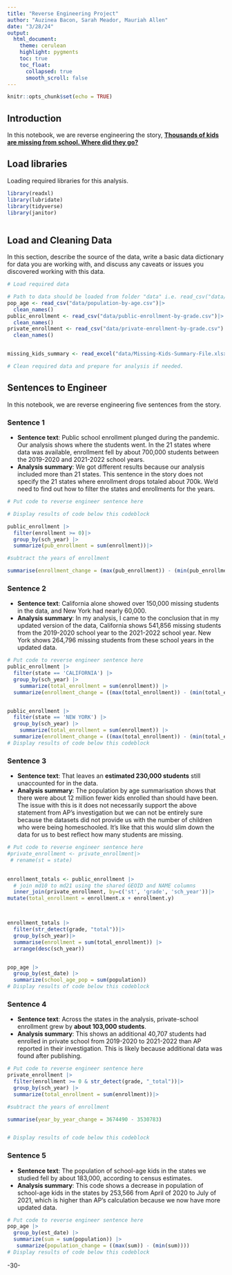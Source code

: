 ```yaml
---
title: "Reverse Engineering Project"
author: "Auzinea Bacon, Sarah Meador, Mauriah Allen"
date: "3/28/24"
output:
  html_document:
    theme: cerulean
    highlight: pygments
    toc: true
    toc_float:
      collapsed: true
      smooth_scroll: false
---
```


```r
knitr::opts_chunk$set(echo = TRUE)
```

## Introduction

In this notebook, we are reverse engineering the story, [**Thousands of kids are missing from school. Where did they go?**](https://projects.apnews.com/features/2023/missing-children/index.html)

## Load libraries

Loading required libraries for this analysis.

```r

library(readxl)
library(lubridate)
library(tidyverse)
library(janitor)



```

## Load and Cleaning Data

In this section, describe the source of the data, write a basic data dictionary for data you are working with, and discuss any caveats or issues you discovered working with this data.

```r
# Load required data

# Path to data should be loaded from folder "data" i.e. read_csv("data/name_of_data.csv")
pop_age <- read_csv("data/population-by-age.csv")|>
  clean_names() 
public_enrollment <- read_csv("data/public-enrollment-by-grade.csv")|>
  clean_names() 
private_enrollment <- read_csv("data/private-enrollment-by-grade.csv")|>
  clean_names() 


missing_kids_summary <- read_excel("data/Missing-Kids-Summary-File.xlsx")

# Clean required data and prepare for analysis if needed. 


```

## Sentences to Engineer

In this notebook, we are reverse engineering five sentences from the story.

### Sentence 1

-   **Sentence text**: Public school enrollment plunged during the pandemic. Our analysis shows where the students went. In the 21 states where data was available, enrollment fell by about 700,000 students between the 2019-2020 and 2021-2022 school years.
-   **Analysis summary**: We got different results because our analysis included more than 21 states. This sentence in the story does not specify the 21 states where enrollment drops totaled about 700k. We'd need to find out how to filter the states and enrollments for the years.

```r
# Put code to reverse engineer sentence here

# Display results of code below this codeblock

public_enrollment |>
  filter(enrollment >= 0)|>
  group_by(sch_year) |>
  summarize(pub_enrollment = sum(enrollment))|>

#subtract the years of enrollment

summarise(enrollment_change = (max(pub_enrollment)) - (min(pub_enrollment)))

```

### Sentence 2

-   **Sentence text**: California alone showed over 150,000 missing students in the data, and New York had nearly 60,000.
-   **Analysis summary**: In my analysis, I came to the conclusion that in my updated version of the data, California shows 541,856 missing students from the 2019-2020 school year to the 2021-2022 school year. New York shows 264,796 missing students from these school years in the updated data.

```r
# Put code to reverse engineer sentence here
public_enrollment |>
  filter(state == 'CALIFORNIA') |>
  group_by(sch_year) |>
    summarize(total_enrollment = sum(enrollment)) |>
  summarize(enrollment_change = ((max(total_enrollment)) - (min(total_enrollment))))


public_enrollment |>
  filter(state == 'NEW YORK') |>
  group_by(sch_year) |>
    summarize(total_enrollment = sum(enrollment)) |>
  summarize(enrollment_change = ((max(total_enrollment)) - (min(total_enrollment))))
# Display results of code below this codeblock

```

### Sentence 3

-   **Sentence text**: That leaves an **estimated 230,000 students** still unaccounted for in the data.
-   **Analysis summary**: The population by age summarisation shows that there were about 12 million fewer kids enrolled than should have been. The issue with this is it does not necessarily support the above statement from AP's investigation but we can not be entirely sure because the datasets did not provide us with the number of children who were being homeschooled. It's like that this would slim down the data for us to best reflect how many students are missing.

```r
# Put code to reverse engineer sentence here
#private_enrollment <- private_enrollment|>
 # rename(st = state)
   

enrollment_totals <- public_enrollment |>
  # join md10 to md21 using the shared GEOID and NAME columns
  inner_join(private_enrollment, by=c('st', 'grade', 'sch_year'))|>
mutate(total_enrollment = enrollment.x + enrollment.y)



enrollment_totals |> 
  filter(str_detect(grade, "total"))|>
  group_by(sch_year)|>
  summarise(enrollment = sum(total_enrollment)) |>
  arrange(desc(sch_year))


pop_age |>
  group_by(est_date) |>
  summarize(school_age_pop = sum(population))
# Display results of code below this codeblock
```

### Sentence 4

-   **Sentence text**: Across the states in the analysis, private-school enrollment grew by **about 103,000 students**.
-   **Analysis summary**: This shows an additional 40,707 students had enrolled in private school from 2019-2020 to 2021-2022 than AP reported in their investigation. This is likely because additional data was found after publishing.

```r
# Put code to reverse engineer sentence here
private_enrollment |> 
  filter(enrollment >= 0 & str_detect(grade, "_total"))|>
  group_by(sch_year) |>
  summarize(total_enrollment = sum(enrollment))|>

#subtract the years of enrollment

summarise(year_by_year_change = 3674490 - 3530783)


# Display results of code below this codeblock

```

### Sentence 5

-   **Sentence text**: The population of school-age kids in the states we studied fell by about 183,000, according to census estimates.
-   **Analysis summary**: This code shows a decrease in population of school-age kids in the states by 253,566 from April of 2020 to July of 2021, which is higher than AP's calculation because we now have more updated data. 

```r
# Put code to reverse engineer sentence here
pop_age |>
  group_by(est_date) |>
  summarize(sum = sum(population)) |>
   summarize(population_change = ((max(sum)) - (min(sum))))
# Display results of code below this codeblock

```

-30-

